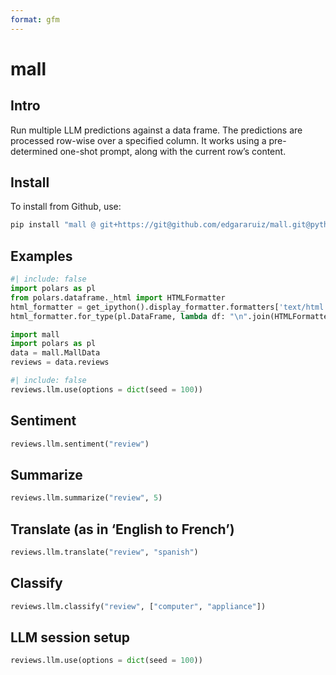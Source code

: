 ```yaml
---
format: gfm
---
```


# mall

## Intro

Run multiple LLM predictions against a data frame. The predictions are processed row-wise over a specified column. It works using a pre-determined one-shot prompt, along with the current row’s content.

## Install

To install from Github, use:

```python
pip install "mall @ git+https://git@github.com/edgararuiz/mall.git@python#subdirectory=python"
```

## Examples

```python
#| include: false
import polars as pl
from polars.dataframe._html import HTMLFormatter
html_formatter = get_ipython().display_formatter.formatters['text/html']
html_formatter.for_type(pl.DataFrame, lambda df: "\n".join(HTMLFormatter(df).render()))
```


```python
import mall 
import polars as pl
data = mall.MallData
reviews = data.reviews
```

```python
#| include: false
reviews.llm.use(options = dict(seed = 100))
```


## Sentiment

```python
reviews.llm.sentiment("review")
```

## Summarize

```python
reviews.llm.summarize("review", 5)
```

## Translate (as in 'English to French')

```python
reviews.llm.translate("review", "spanish")
```

## Classify

```python
reviews.llm.classify("review", ["computer", "appliance"])
```

## LLM session setup

```python
reviews.llm.use(options = dict(seed = 100))
```
